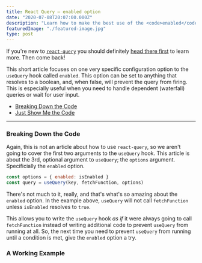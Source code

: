```yaml
---
title: React Query – enabled option
date: "2020-07-08T20:07:00.000Z"
description: "Learn how to make the best use of the <code>enabled</code> option on the <code>useQuery</code> hook in React Query.  Codesandbox included!"
featuredImage: "./featured-image.jpg"
type: post
---
```


If you're new to [`react-query`](https://react-query.tanstack.com/) you should definitely [head there first](https://react-query.tanstack.com/) to learn more. Then come back!

This short article focuses on one very specific configuration option to the `useQuery` hook called `enabled`. This option can be set to anything that resolves to a boolean, and, when false, will prevent the query from firing. This is especially useful when you need to handle dependent (waterfall) queries or wait for user input.

- [Breaking Down the Code](#breaking-down-the-code)
- [Just Show Me the Code](#a-working-example)

---

### Breaking Down the Code

Again, this is not an article about how to use `react-query`, so we aren't going to cover the first two arguments to the `useQuery` hook. This article is about the 3rd, optional argument to `useQuery`; the `options` argument. Specificially the `enabled` option.

```javascript
const options = { enabled: isEnabled }
const query = useQuery(key, fetchFunction, options)
```

There's not much to it, really, and that's what's so amazing about the `enabled` option. In the example above, `useQuery` will not call `fetchFunction` unless `isEnabled` resolves to `true`.

This allows you to write the `useQuery` hook _as if_ it were always going to call `fetchFunction` instead of writing additional code to prevent `useQuery` from running at all. So, the next time you need to prevent `useQuery` from running until a condition is met, give the `enabled` option a try.

### A Working Example

<CodeSandbox codeSandboxId="enabled-option-2jivd" />
